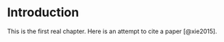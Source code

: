 # Introduction {#intro -}

This is the first real chapter. Here is an attempt to cite a paper [@xie2015].

